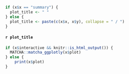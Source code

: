 ```r
if (x$x == "summary") {
  plot_title <- " "
} else {
  plot_title <- paste(c(x$x, x$y), collapse = " / ")
}
```


#### `r plot_title`

```r
if (x$interactive && knitr::is_html_output()) {
  MATCHA::matcha_ggplotly(x$plot)
} else {
    print(x$plot)
}
```


